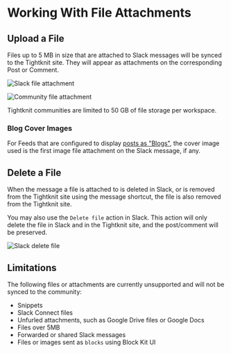 
# Working With File Attachments

## Upload a File

Files up to 5 MB in size that are attached to Slack messages will be synced to the Tightknit site.
They will appear as attachments on the corresponding Post or Comment.

![Slack file attachment](/basics/files-slack.png)

![Community file attachment](/basics/files-community.png)

<Callout type="info">
  Tightknit communities are limited to 50 GB of file storage per workspace.
</Callout>

### Blog Cover Images

For Feeds that are configured to display [posts as "Blogs"](../tightknit-site/post#blog), the cover image used is the first image file attachment on the Slack message, if any.

## Delete a File

When the message a file is attached to is deleted in Slack, or is removed from the Tightknit site using the message shortcut,
the file is also removed from the Tightknit site.

You may also use the `Delete file` action in Slack. This action will only delete the file in Slack and in the Tightknit site, and the post/comment will be preserved.

![Slack delete file](/files-slack-delete.png)

## Limitations

The following files or attachments are currently unsupported and will not be synced to the community:

- Snippets
- Slack Connect files
- Unfurled attachments, such as Google Drive files or Google Docs
- Files over 5MB
- Forwarded or shared Slack messages
- Files or images sent as `blocks` using Block Kit UI
